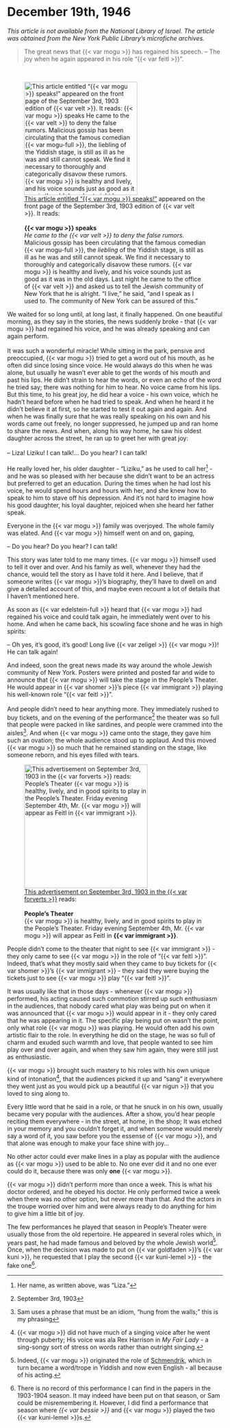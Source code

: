 # December 19th, 1946

_This article is not available from the National Library of Israel. The article was obtained from the New York Public Library's microfiche archives._


> The great news that {{< var mogu >}} has regained his speech. -- The joy when he again appeared in his role "{{< var feitl >}}".

<br>

::: {layout-ncol="2"}

![[This article entitled "{{< var mogu >}} speaks!"](https://www.nli.org.il/en/newspapers/dywt/1903/09/03/01/article/13/?e=-------en-20--1--img-txIN%7ctxTI--------------1) appeared on the front page of the September 3rd, 1903 edition of {{< var velt >}}. It reads:<br><br>**{{< var mogu >}} speaks**<br>_He came to the {{< var velt >}} to deny the false rumors._<br>Malicious gossip has been circulating that the famous comedian {{< var mogu-full >}}, the _liebling_ of the Yiddish stage, is still as ill as he was and still cannot speak. We find it necessary to thoroughly and categorically disavow these rumors. {{< var mogu >}} is healthy and lively, and his voice sounds just as good as it was in the old days. Last night he came to the office of {{< var velt >}} and asked us to tell the Jewish community of New York that he is alright. "I live," he said, "and I speak as I used to. The community of New York can be assured of this."](../img/newspaper_clippings/1903-09-03_di-yidishe-velt.png){width="2.75in"}


We waited for so long until, at long last, it finally happened. On one beautiful morning, as they say in the stories, the news suddenly broke - that {{< var mogu >}} had regained his voice, and he was already speaking and can again perform.<br><br>
It was such a wonderful miracle! While sitting in the park, pensive and preoccupied, {{< var mogu >}} tried to get a word out of his mouth, as he often did since losing since voice. He would always do this when he was alone, but usually he wasn't ever able to get the words of his mouth and past his lips. He didn't strain to hear the words, or even an echo of the word he tried say; there was nothing for him to hear. No voice came from his lips. But this time, to his great joy, he did hear a voice - his own voice, which he hadn't heard before when he had tried to speak. And when he heard it he didn't believe it at first, so he started to test it out again and again. And when he was finally sure that he was really speaking on his own and his words came out freely, no longer suppressed, he jumped up and ran home to share the news. And when, along his way home, he saw his oldest daughter across the street, he ran up to greet her with great joy:<br><br>
-- Liza! Liziku! I can talk!... Do you hear? I can talk!<br><br>
He really loved her, his older daughter - "Liziku," as he used to call her^[Her name, as written above, was "Liza."] - and he was so pleased with her because she didn't want to be an actress but preferred to get an education. During the times when he had lost his voice, he would spend hours and hours with her, and she knew how to speak to him to stave off his depression. And it's not hard to imagine how his good daughter, his loyal daughter, rejoiced when she heard her father speak.


:::

Everyone in the {{< var mogu >}} family was overjoyed. The whole family was elated. And {{< var mogu >}} himself went on and on, gaping,

-- Do you hear? Do you hear? I can talk!

This story was later told to me many times. {{< var mogu >}} himself used to tell it over and over. And his family as well, whenever they had the chance, would tell the story as I have told it here. And I believe, that if someone writes {{< var mogu >}}'s biography, they'll have to dwell on and give a detailed account of this, and maybe even recount a lot of details that I haven't mentioned here.

As soon as {{< var edelstein-full >}} heard that {{< var mogu >}} had regained his voice and could talk again, he immediately went over to his home. And when he came back, his scowling face shone and he was in high spirits:

-- Oh yes, it's good, it's good! Long live {{< var zeligel >}} {{< var mogu >}}! He can talk again!

::: {layout-ncol="2"}

And indeed, soon the great news made its way around the whole Jewish community of New York. Posters were printed and posted far and wide to announce that {{< var mogu >}} will take the stage in the People's Theater. He would appear in {{< var shomer >}}'s piece {{< var immigrant >}} playing his well-known role "{{< var feitl >}}".<br><br>
And people didn't need to hear anything more. They immediately rushed to buy tickets, and on the evening of the performance^[September 3rd, 1903] the theater was so full that people were packed in like sardines, and people were crammed into the aisles^[Sam uses a phrase that must be an idiom, "hung from the walls;" this is my phrasing]. And when {{< var mogu >}} came onto the stage, they gave him such an ovation; the whole audience stood up to applaud. And this moved {{< var mogu >}} so much that he remained standing on the stage, like someone reborn, and his eyes filled with tears. 


![[This advertisement on September 3rd, 1903 in the {{< var forverts >}}](https://www.nli.org.il/en/newspapers/frw/1903/09/03/01/article/16.1/?e=-------en-20--1--img-txIN%7ctxTI--------------1) reads:<br><br>**People's Theater**<br>{{< var mogu >}} is healthy, lively, and in good spirits to play in the People's Theater. Friday evening September 4th, Mr. {{< var mogu >}} will appear as Feitl in **{{< var immigrant >}}**.](../img/newspaper_clippings/1903-09-03_forverts.png){width="3in"}

:::


People didn't come to the theater that night to see {{< var immigrant >}} - they only came to see {{< var mogu >}} in the role of "{{< var feitl >}}". Indeed, that's what they mostly said when they came to buy tickets for {{< var shomer >}}'s {{< var immigrant >}} - they said they were buying the tickets just to see {{< var mogu >}} play "{{< var feitl >}}".

It was usually like that in those days - whenever {{< var mogu >}} performed, his acting caused such commotion stirred up such enthusiasm in the audiences, that nobody cared what play was being put on when it was announced that {{< var mogu >}} would appear in it - they only cared that he was appearing in it. The specific play being put on wasn't the point, only what role {{< var mogu >}} was playing. He would often add his own artistic flair to the role. In everything he did on the stage, he was so full of charm and exuded such warmth and love, that people wanted to see him play over and over again, and when they saw him again, they were still just as enthusiastic. 

{{< var mogu >}} brought such mastery to his roles with his own unique kind of intonation^[{{< var mogu >}} did not have much of a singing voice after he went through puberty; His voice was ala Rex Harrison in _My Fair Lady_ - a sing-songy sort of stress on words rather than outright singing.], that the audiences picked it up and "sang" it everywhere they went just as you would pick up a beautiful {{< var nigun >}} that you loved to sing along to. 

Every little word that he said in a role, or that he snuck in on his own, usually became very popular with the audiences. After a show, you'd hear people reciting them everywhere - in the street, at home, in the shop; It was etched in your memory and you couldn't forget it, and when someone would merely say a word of it, you saw before you the essense of {{< var mogu >}}, and that alone was enough to make your face shine with joy...

No other actor could ever make lines in a play as popular with the audience as {{< var mogu >}} used to be able to. No one ever did it and no one ever could do it, because there was only **one** {{< var mogu >}}.

{{< var mogu >}} didn't perform more than once a week. This is what his doctor ordered, and he obeyed his doctor. He only performed twice a week when there was no other option, but never more than that. And the actors in the troupe worried over him and were always ready to do anything for him to give him a little bit of joy. 

The few performances he played that season in People's Theater were usually those from the old repertoire. He appeared in several roles which, in years past, he had made famous and beloved by the whole Jewish world^[Indeed, {{< var mogu >}} originated the role of [Schmendrik](https://en.wikipedia.org/wiki/Shmendrik), which in turn became a word/trope in Yiddish and now even English - all because of his acting.]. Once, when the decision was made to put on {{< var goldfaden >}}'s {{< var kuni >}}, he requested that I play the second {{< var kuni-lemel >}} - the fake one^[There is no record of this performance I can find in the papers in the 1903-1904 season. It may indeed have been put on that season, or Sam could be misremembering it. However, I did find a performance that season where _{{< var bessie >}}_ and {{< var mogu >}} played the two {{< var kuni-lemel >}}s.].